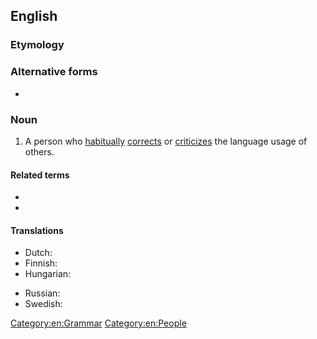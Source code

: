 {{also|grammar nazi}}
==English==
{{rfd}}
===Etymology===
{{compound|grammar|Nazi|lang=en}}<!--This is not derived by analogy to the ''Seinfeld'' "Soup Nazi", since citations of "grammar Nazi" predate that Seinfeld skit.-->

===Alternative forms===
* {{l|en|grammar nazi}}

===Noun===
{{en-noun}}

# {{lb|en|slang|idiomatic}} A person who [[habitually]] [[correct]]s or [[criticize]]s the language usage of others.

====Related terms====
* {{l|en|spelling Nazi}}
* {{l|en|language Nazi}}

====Translations====
{{trans-top|Person who obsesses over orthography}}
* Dutch: {{t+|nl|taalnazi}}
* Finnish: {{t+|fi|pilkunnussija}}
* Hungarian: {{t|hu|nyelvtannáci}}
{{trans-mid}}
* Russian: {{t+|ru|граммар-на́ци|m|f}}
* Swedish: {{t+|sv|språkpolis|c}}
{{trans-bottom}}

[[Category:en:Grammar]]
[[Category:en:People]]
